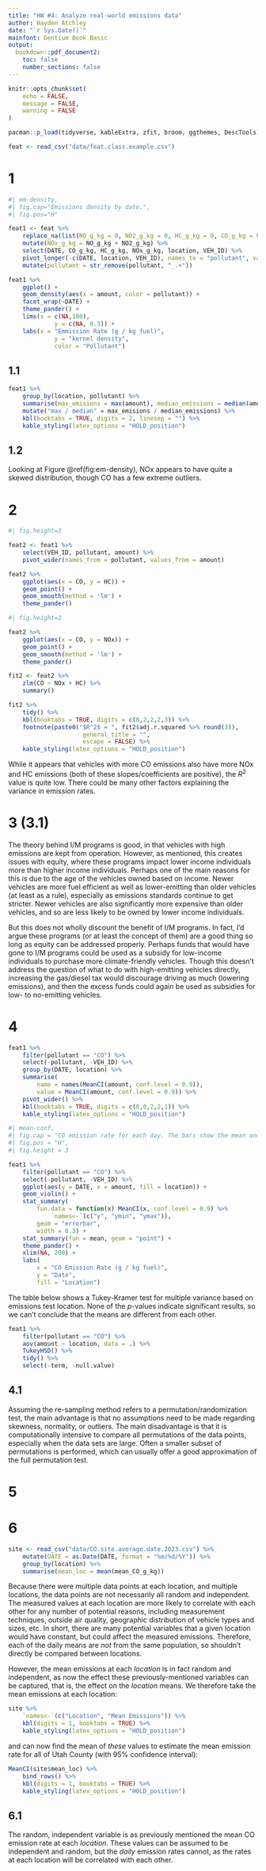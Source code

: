 ```yaml
---
title: "HW #4: Analyze real-world emissions data"
author: Hayden Atchley
date: "`r Sys.Date()`"
mainfont: Gentium Book Basic
output:
  bookdown::pdf_document2:
    toc: false
    number_sections: false
---
```


```r
knitr::opts_chunk$set(
	echo = FALSE,
	message = FALSE,
	warning = FALSE
)

pacman::p_load(tidyverse, kableExtra, zfit, broom, ggthemes, DescTools)
```


```r
feat <- read_csv("data/feat.class.example.csv")
```

# 1

```r
#| em-density,
#| fig.cap="Emissions density by date.",
#| fig.pos="H"

feat1 <- feat %>% 
	replace_na(list(NO_g_kg = 0, NO2_g_kg = 0, HC_g_kg = 0, CO_g_kg = 0)) %>% 
	mutate(NOx_g_kg = NO_g_kg + NO2_g_kg) %>% 
	select(DATE, CO_g_kg, HC_g_kg, NOx_g_kg, location, VEH_ID) %>% 
	pivot_longer(-c(DATE, location, VEH_ID), names_to = "pollutant", values_to = "amount") %>% 
	mutate(pollutant = str_remove(pollutant, "_.+"))

feat1 %>% 
	ggplot() +
	geom_density(aes(x = amount, color = pollutant)) +
	facet_wrap(~DATE) +
	theme_pander() +
	lims(x = c(NA,100),
			 y = c(NA, 0.3)) +
	labs(x = "Emmission Rate (g / kg fuel)",
			 y = "kernel density",
			 color = "Pollutant")
```

## 1.1

```r
feat1 %>% 
	group_by(location, pollutant) %>% 
	summarise(max_emisions = max(amount), median_emissions = median(amount)) %>% 
	mutate("max / median" = max_emisions / median_emissions) %>% 
	kbl(booktabs = TRUE, digits = 2, linesep = "") %>% 
	kable_styling(latex_options = "HOLD_position")
```

## 1.2

Looking at Figure \@ref(fig:em-density), NOx appears to have quite a skewed distribution, though CO has a few extreme outliers.

# 2

```r
#| fig.height=3

feat2 <- feat1 %>% 
	select(VEH_ID, pollutant, amount) %>% 
	pivot_wider(names_from = pollutant, values_from = amount)

feat2 %>% 
	ggplot(aes(x = CO, y = HC)) +
	geom_point() +
	geom_smooth(method = 'lm') +
	theme_pander()
```

```r
#| fig.height=3

feat2 %>% 
	ggplot(aes(x = CO, y = NOx)) +
	geom_point() +
	geom_smooth(method = 'lm') +
	theme_pander()
```

```r
fit2 <- feat2 %>% 
	zlm(CO ~ NOx + HC) %>% 
	summary()

fit2 %>% 
	tidy() %>% 
	kbl(booktabs = TRUE, digits = c(0,2,2,2,3)) %>% 
	footnote(paste0("$R^2$ = ", fit2$adj.r.squared %>% round(3)),
					 general_title = "",
					 escape = FALSE) %>% 
	kable_styling(latex_options = "HOLD_position")
```

While it appears that vehicles with more CO emissions also have more NOx and HC emissions (both of these slopes/coefficients are positive), the $R^2$ value is quite low. There could be many other factors explaining the variance in emission rates.

# 3 (3.1)

The theory behind I/M programs is good, in that vehicles with high emissions are kept from operation. However, as mentioned, this creates issues with equity, where these programs impact lower income individuals more than higher income individuals. Perhaps one of the main reasons for this is due to the age of the vehicles owned based on income. Newer vehicles are more fuel efficient as well as lower-emitting than older vehicles (at least as a rule), especially as emissions standards continue to get stricter. Newer vehicles are also significantly more expensive than older vehicles, and so are less likely to be owned by lower income individuals.

But this does not wholly discount the benefit of I/M programs. In fact, I'd argue these programs (or at least the concept of them) are a good thing so long as equity can be addressed properly. Perhaps funds that would have gone to I/M programs could be used as a subsidy for low-income individuals to purchase more climate-friendly vehicles. Though this doesn't address the question of what to do with high-emitting vehicles directly, increasing the gas/diesel tax would discourage driving as much (lowering emissions), and then the excess funds could again be used as subsidies for low- to no-emitting vehicles.


# 4

```r
feat1 %>% 
	filter(pollutant == "CO") %>% 
	select(-pollutant, -VEH_ID) %>% 
	group_by(DATE, location) %>% 
	summarise(
		name = names(MeanCI(amount, conf.level = 0.9)),
		value = MeanCI(amount, conf.level = 0.9)) %>% 
	pivot_wider() %>% 
	kbl(booktabs = TRUE, digits = c(0,0,2,2,1)) %>% 
	kable_styling(latex_options = "HOLD_position")
```

```r
#| mean-conf,
#| fig.cap = "CO emission rate for each day. The bars show the mean and 90% confidence interval for the mean.",
#| fig.pos = "H",
#| fig.height = 3

feat1 %>% 
	filter(pollutant == "CO") %>% 
	select(-pollutant, -VEH_ID) %>% 
	ggplot(aes(y = DATE, x = amount, fill = location)) +
	geom_violin() +
	stat_summary(
		fun.data = function(x) MeanCI(x, conf.level = 0.9) %>% 
			`names<-`(c("y", "ymin", "ymax")),
		geom = "errorbar",
		width = 0.3) +
	stat_summary(fun = mean, geom = "point") +
	theme_pander() +
	xlim(NA, 200) +
	labs(
		x = "CO Emission Rate (g / kg fuel)",
		y = "Date",
		fill = "Location")
```

The table below shows a Tukey-Kramer test for multiple variance based on emissions test location. None of the _p_-values indicate significant results, so we can't conclude that the means are different from each other.

```r
feat1 %>% 
	filter(pollutant == "CO") %>% 
	aov(amount ~ location, data = .) %>% 
	TukeyHSD() %>% 
	tidy() %>% 
	select(-term, -null.value)
```

## 4.1

Assuming the re-sampling method refers to a permutation/randomization test, the main advantage is that no assumptions need to be made regarding skewness, normality, or outliers. The main disadvantage is that it is computationally intensive to compare all permutations of the data points, especially when the data sets are large. Often a smaller subset of permutations is performed, which can usually offer a good approximation of the full permutation test.

# 5



# 6

```r
site <- read_csv("data/CO.site.average.date.2023.csv") %>% 
	mutate(DATE = as.Date(DATE, format = "%m/%d/%Y")) %>% 
	group_by(location) %>% 
	summarise(mean_loc = mean(mean_CO_g_kg))
```

Because there were multiple data points at each location, and multiple locations, the data points are not necessarily all random and independent. The measured values at each location are more likely to correlate with each other for any number of potential reasons, including measurement techniques, outside air quality, geographic distribution of vehicle types and sizes, etc. In short, there are many potential variables that a given location would have constant, but could affect the measured emissions. Therefore, each of the daily means are _not_ from the same population, so shouldn't directly be compared between locations.

However, the mean emissions at each _location_ is in fact random and independent, as now the effect these previously-mentioned variables can be captured, that is, the effect on the _location_ means. We therefore take the mean emissions at each location:
```r
site %>%
	`names<-`(c("Location", "Mean Emissions")) %>% 
	kbl(digits = 1, booktabs = TRUE) %>% 
	kable_styling(latex_options = "HOLD_position")
```
and can now find the mean of _these_ values to estimate the mean emission rate for all of Utah County (with 95% confidence interval):

```r
MeanCI(site$mean_loc) %>% 
	bind_rows() %>% 
	kbl(digits = 1, booktabs = TRUE) %>% 
	kable_styling(latex_options = "HOLD_position")
```

## 6.1

The random, independent variable is as previously mentioned the mean CO emission rate at each _location_. These values can be assumed to be independent and random, but the _daily_ emission rates cannot, as the rates at each location will be correlated with each other.